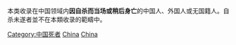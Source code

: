 本类收录在中国领域内'''因自杀而当场或稍后身亡'''的中国人、外国人或无国籍人。自杀未遂者並不在本類收录的範疇中。

[[Category:中国死者|Category:中国死者]]
[[Category:亞洲自殺者|China]]
[[Category:各国自杀者|China]]